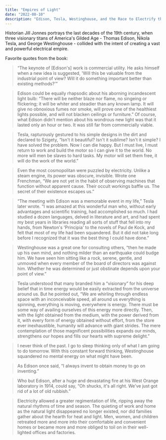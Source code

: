 ```yaml
---
title: "Empires of Light"
date: "2022-08-10"
description: "Edison, Tesla, Westinghouse, and the Race to Electrify the World."
---
```


Historian Jill Jonnes portrays the last decades of the 19th century, when three visionary titans of America's Gilded Age - Thomas Edison, Nikola Tesla, and George Westinghouse - collided with the intent of creating a vast and powerful electrical empire.

Favorite quotes from the book:

> “The keynote of [Edison's] work is commercial utility. He asks himself when a new idea is suggested, 'Will this be valuable from the industrial point of view? Will it do something important better than existing methods?'”

> Edison could be equally rhapsodic about his aborning incandescent light bulb: “There will be neither blaze nor flame, no singeing or flickering; it will be whiter and steadier than any known lamp. It will give no obnoxious fumes nor smoke, will prove one of the healthiest lights possible, and will not blacken ceilings or furniture.” Of course, what Edison didn't mention about his wondrous new light was that it lasted only an hour or two. It was still far from commercially viable.

> Tesla, rapturously gestured to his simple designs in the dirt and declared to Szigety, “Isn't it beautiful? Isn't it sublime? Isn't it simple? I have solved the problem. Now I can die happy. But I must live, I must return to work and build the motor so I can give it to the world. No more will men be slaves to hard tasks. My motor will set them free, it will do the work of the world.”

> Even the most cosmopolitan were puzzled by electricity. Unlike a steam engine, its power was obscure, invisible. Wrote one Frenchman, “We are not yet in the habit of observing machines that function without apparent cause. Their occult workings baffle us. The secret of their existence escapes us.”

> “The meeting with Edison was a memorable event in my life,” Tesla later wrote. “I was amazed at this wonderful man who, without early advantages and scientific training, had accomplished so much. I had studied a dozen languages, delved in literature and art, and had spent my best years in libraries reading all sorts of stuff that fell into my hands, from Newton's 'Principia' to the novels of Paul de Kock, and felt that most of my life had been squandered. But it did not take long before I recognized that it was the best thing I could have done.”

> Westinghouse was a great one for consulting others, “then he made up his own mind, and nothing milder than an earthquake could budge him. We have seen him sitting like a rock, serene, gentle, and unmoved when every member of the board of directors was against him. Whether he was determined or just obstinate depends upon your point of view.”

> Tesla understood that many branded him a “visionary” for his deep belief that in time energy would be easily extracted from the universe around us. But he pointed out, “We are whirling through endless space with an inconceivable speed, all around us everything is spinning, everything is moving, everywhere is energy. There must be some way of availing ourselves of this energy more directly. Then, with the light obtained from the medium, with the power derived from it, with every form of energy obtained without effort, from the store ever inexhaustible, humanity will advance with giant strides. The mere contemplation of those magnificent possibilities expands our minds, strengthens our hopes and fills our hearts with supreme delight.”

> I never think of the past. I go to sleep thinking only of what I am going to do tomorrow. With this constant forward thinking, Westinghouse squandered no mental energy on what might have been.

> As Edison once said, “I always invent to obtain money to go on inventing.”

> Who but Edison, after a huge and devastating fire at his West Orange laboratory in 1914, could say, “Oh shucks, it's all right. We've just got rid of a lot of old rubbish.”

> Electricity allowed a greater regimentation of life, ripping away the natural rhythms of time and season. The quieting of work and home as the natural light disappeared no longer existed, nor did families gather about the hearth for heat and light. Men, women, and children retreated more and more into their comfortable and convenient homes or became more and more obliged to toil on in their well-lighted offices and factories.
